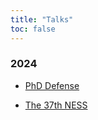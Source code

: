 ```yaml
---
title: "Talks"
toc: false
---
```


### 2024

- [PhD Defense](slides/2024-defense/index.html)


- [The 37th NESS](slides/2024-ness/index.html)
